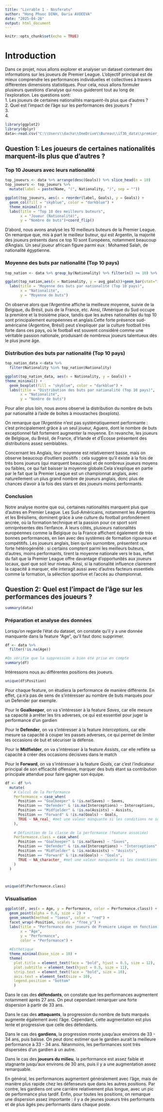 ---
title: "Livrable 1 - Nosferatu"
author: "Hong Phuoc DINH, Daria AVDEEVA"
date: "2025-04-26"
output: html_document
---

```{r setup, include=FALSE}
knitr::opts_chunk$set(echo = TRUE)
```
# Introduction 
Dans ce projet, nous allons explorer et analyser un dataset contenant des informations sur les joueurs de Premier League.
L'objectif principal est de mieux comprendre les performances individuelles et collectives à travers différentes dimensions statistiques.
Pour cela, nous allons formuler plusieurs questions d’analyse qui nous guideront tout au long de l’exploration.
Les questions sont:\
1. Les joueurs de certaines nationalités marquent-ils plus que d’autres ?\
2. Quel est l'impact de l'âge sur les performances des joueurs ?\
3.\
4.\



```{r cars}
library(ggplot2)
library(dplyr)
data<-read.csv("C:\\Users\\dacha\\OneDrive\\Bureau\\if36_data\\premier_league_dataset.csv")
```

## Question 1: Les joueurs de certaines nationalités marquent-ils plus que d’autres ? 

### Top 10 Joueurs avec leurs nationalité
```{r}
top_joueurs <- data %>% arrange(desc(Goals)) %>% slice_head(n = 10) 
top_joueurs <- top_joueurs %>%
  mutate(label = paste(Name, "(", Nationality, ")", sep = ""))

ggplot(top_joueurs, aes(x = reorder(label, Goals), y = Goals)) +
  geom_col(fill = "skyblue", color = "darkblue") +
  theme_minimal() +
  labs(title = "Top 10 des meilleurs buteurs",
       x = "Joueur (Nationalité)",
       y = "Nombre de buts")+coord_flip()
```

D'abord, nous avons analysé les 10 meilleurs buteurs de la Premier League.
On remarque que, mis à part le meilleur buteur, qui est Argentin, la majorité des joueurs présents dans ce top 10 sont Européens, notamment beaucoup d’Anglais.
Un seul joueur africain figure parmi eux : Mohamed Salah, de nationalité égyptienne.

### Moyenne des buts par nationalité (Top 10 pays)
```{r}
top_nation <- data %>% group_by(Nationality) %>% filter(n() >= 10) %>% summarise(avg_goals=mean(Goals,na.rm = TRUE)) %>% arrange(desc(avg_goals)) %>% slice_head(n = 10) 

ggplot(top_nation,aes(x = Nationality, y = avg_goals))+geom_bar(stat="identity",fill = "skyblue", color = "darkblue") +theme_minimal() +
  labs(title = "Moyenne des buts par nationalité (Top 10 pays)",
       x = "Nationalité",
       y = "Moyenne de buts") 
```

On observe alors que l'Argentine affiche la meilleure moyenne, suivie de la Belgique, du Brésil, puis de la France, etc.
Ainsi, l’Amérique du Sud occupe la première et la troisième place, tandis que les autres nationalités du top 10 sont principalement européennes et anglais.Cette forte présence sud-américaine (Argentine, Brésil) peut s'expliquer par la culture football très forte dans ces pays, où le football est souvent considéré comme une véritable passion nationale, produisant de nombreux joueurs talentueux dès le plus jeune âge.

### Distribution des buts par nationalité (Top 10 pays)

```{r}
top_nation_data <-data %>%
  filter(Nationality %in% top_nation$Nationality)

ggplot(top_nation_data, aes(x = Nationality, y = Goals)) +
theme_minimal() +  
  geom_boxplot(fill = "skyblue", color = "darkblue") +
  labs(title = "Distribution des buts par nationalité (Top 10 pays)",
       x = "Nationalité",
       y = "Nombre de buts")

```

Pour aller plus loin, nous avons observé la distribution du nombre de buts par nationalité à l’aide de boîtes à moustaches (boxplots).

On remarque que l'Argentine n’est pas systématiquement performante : c’est principalement grâce à un seul joueur, Aguero, dont le nombre de buts exceptionnel fait fortement augmenter la moyenne.
En revanche, les joueurs de Belgique, du Brésil, de France, d’Irlande et d’Écosse présentent des distributions assez semblables.

Concernant les Anglais, leur moyenne est relativement basse, mais on observe beaucoup d'outliers positifs : cela suggère qu’il existe à la fois de très bons joueurs (qui marquent beaucoup) et de nombreux joueurs moyens ou faibles, ce qui fait baisser la moyenne globale.Cela s'explique en partie par le fait que la Premier League est un championnat anglais, avec naturellement un plus grand nombre de joueurs anglais, donc plus de chances d'avoir à la fois des stars et des joueurs moins performants.

### Conclusion
Notre analyse montre que oui, certaines nationalités marquent plus que d'autres en Premier League. Les Sud-Américains, notamment les Argentins et les Brésiliens, dominent grâce à une culture du football profondément ancrée, où la formation technique et la passion pour ce sport sont omniprésentes dès l'enfance. À leurs côtés, plusieurs nationalités européennes comme la Belgique ou la France affichent également de très bonnes performances, en lien avec des systèmes de formation rigoureux et compétitifs. Les joueurs anglais, bien qu'en surnombre, présentent une forte hétérogénéité : si certains comptent parmi les meilleurs buteurs, d'autres, moins performants, tirent la moyenne nationale vers le bas, reflet du fait que la Premier League offre davantage d'opportunités aux joueurs locaux, quel que soit leur niveau. Ainsi, si la nationalité influence clairement la capacité à marquer, elle interagit aussi avec d’autres facteurs essentiels comme la formation, la sélection sportive et l’accès au championnat.

## Question 2: Quel est l'impact de l'âge sur les performances des joueurs ?

```{r}
summary(data)
```
### Préparation et analyse des données

Lorsqu'on regarde l'état du dataset, on constate qu'il y a une donnée manquante dans la feature "Age", qu'il faut donc supprimer.

```{r}
df <- data %>% 
  filter(!is.na(Age))

#On vérifie que la suppression a bien été prise en compte
summary(df)
```

Intéressons nous au différentes positions des joueurs.

```{r}
unique(df$Position)
```
Pour chaque feature, on étudiera la performance de manière différente. En effet, ça n'a pas de sens de s'intéresser au nombre de buts marqués pour un Defender par exemple. 

Pour le **Goalkeeper**, on va s'intéresser à la feature *Saves*, car elle mesure sa capacité à arrêter les tirs adverses, ce qui est essentiel pour juger la performance d'un gardien

Pour le **Defender**, on va s'intéresser à la feature *Interceptions*, car elle mesure sa capacité à couper les passes adverses, ce qui permet de limiter les occasions de but et sécuriser la défense.

Pour le **Midfielder**, on va s'intéresser à la feature *Assists*, car elle reflète sa capacité à créer des occasions décisives dans le match

Pour le **Forward**, on va s'intéresser à la feature *Goals*, car c'est l'indicateur principal de son efficacité offensive, marquer des buts étant sa contribution principale attendue pour faire gagner son équipe.

```{r}

df <- df %>%
  mutate(
    # Calcul de la Performance
    Performance = case_when(
      Position == "Goalkeeper" & !is.na(Saves) ~ Saves,
      Position == "Defender" & !is.na(Interceptions) ~ Interceptions,
      Position == "Midfielder" & !is.na(Assists) ~ Assists,
      Position == "Forward" & !is.na(Goals) ~ Goals,
      TRUE ~ NA_real_ #met une valeur manquante si les conditions ne sont pas remplies
    ),
    
    # Définition de la classe de la performance (feature associée)
    Performance.class = case_when(
      Position == "Goalkeeper" & !is.na(Saves) ~ "Saves",
      Position == "Defender" & !is.na(Interceptions) ~ "Interceptions",
      Position == "Midfielder" & !is.na(Assists) ~ "Assists",
      Position == "Forward" & !is.na(Goals) ~ "Goals",
      TRUE ~ NA_character_ #met une valeur manquante si les conditions ne sont pas remplies
    )
  )

 
```

```{r}
unique(df$Performance.class)
```

### Visualisation

```{r}
ggplot(df, aes(x = Age, y = Performance, color = Performance.class)) +
  geom_point(alpha = 0.6, size = 2) +
  geom_smooth(method = "loess", color = "red") +
  facet_wrap(~Position, scales = "free_y") +
  labs(title = "Performance des joueurs de Premiere League en fonction de l'âge et par position",
       x = "Âge",
       y = "Performance",
       color = "Performance") +
  
  #Esthétique
  theme_minimal(base_size = 10) +
  theme(
    plot.title = element_text(face = "bold", hjust = 0.5, size = 12),
    plot.subtitle = element_text(hjust = 0.5, size = 11),
    strip.text = element_text(face = "bold", size = 10),
    axis.text = element_text(size = 10),
    legend.position = "bottom"
    )

```

Dans le cas des **défendants**, on constate que les performances augmentent notamment après 27 ans. On peut cependant remarquer une forte dispersion à partir de 33 ans. 

Dans le cas des **attaquants**, la progression du nombre de buts marqués augmente également avec l'âge. Cependant, cette augmentation est plus lente et progressive que celle des défendants. 

Dans le cas des **gardiens**, la progression monte jusqu'aux environs de 33 - 34 ans, puis baisse. On peut donc estimer que le gardien aurait la meilleure performance à 33 - 34 ans. Néanmoins, les performances sont très dispersées d'un gardien à un autre.

Dans le cas des **joueurs du milieu**, la performance est assez faible et stagnante jusqu'aux environs de 30 ans, puis il y a une augmentation assez remarquable. 

En général, les performances augmentent généralement avec l’âge, mais de manière plus rapide chez les défenseurs que dans les autres positions. Par contre, les gardiens ont une carrière relativement plus longue, avec un pic de performance plus tardif. Enfin, pour toutes les positions, on remarque une dispersion assez importante : il y a de jeunes joueurs très performants et de plus âgés peu performants dans chaque poste.
